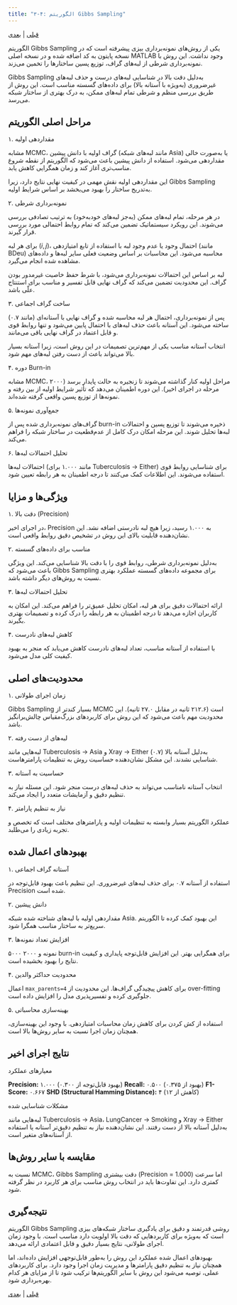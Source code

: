 ```yaml
---
title: "۳-۴: الگوریتم Gibbs Sampling"
---
```

[قبلی](section4-2.qmd) | [بعدی](section4-4.qmd)


الگوریتم Gibbs Sampling یکی از روش‌های نمونه‌برداری بیزی پیشرفته است که در نسخه پایتون به کد اضافه شده و در نسخه اصلی MATLAB وجود نداشت. این روش با نمونه‌برداری شرطی از لبه‌های گراف، توزیع پسین ساختارها را تخمین می‌زند.

Gibbs Sampling به‌دلیل دقت بالا در شناسایی لبه‌های درست و حذف لبه‌های غیرضروری (به‌ویژه با آستانه بالا) برای داده‌های گسسته مناسب است. این روش از طریق بررسی منظم و شرطی تمام لبه‌های ممکن، به درک بهتری از ساختار شبکه می‌رسد.

## مراحل اصلی الگوریتم

 ۱. مقداردهی اولیه

مشابه MCMC، گراف اولیه با دانش پیشین (مانند لبه‌های شبکه Asia) یا به‌صورت خالی مقداردهی می‌شود. استفاده از دانش پیشین باعث می‌شود که الگوریتم از نقطه شروع مناسب‌تری آغاز کند و زمان همگرایی کاهش یابد.

این مقداردهی اولیه نقش مهمی در کیفیت نهایی نتایج دارد، زیرا Gibbs Sampling به‌تدریج ساختار را بهبود می‌بخشد بر اساس شرایط اولیه.

 ۲. نمونه‌برداری شرطی

در هر مرحله، تمام لبه‌های ممکن (به‌جز لبه‌های خودبه‌خود) به ترتیب تصادفی بررسی می‌شوند. این رویکرد سیستماتیک تضمین می‌کند که تمام روابط احتمالی مورد بررسی قرار گیرند.

برای هر لبه $(i,j)$، احتمال وجود یا عدم وجود لبه با استفاده از تابع امتیازدهی (مانند BDeu) محاسبه می‌شود. این محاسبات بر اساس وضعیت فعلی سایر لبه‌ها و داده‌های مشاهده شده انجام می‌گیرد.

لبه بر اساس این احتمالات نمونه‌برداری می‌شود، با شرط حفظ خاصیت غیرمدور بودن گراف. این محدودیت تضمین می‌کند که گراف نهایی قابل تفسیر و مناسب برای استنتاج علّی باشد.

 ۳. ساخت گراف اجماعی

پس از نمونه‌برداری، احتمال هر لبه محاسبه شده و گراف نهایی با آستانه‌ای (مانند ۰.۷) ساخته می‌شود. این آستانه باعث حذف لبه‌های با احتمال پایین می‌شود و تنها روابط قوی و قابل اعتماد در گراف نهایی باقی می‌مانند.

انتخاب آستانه مناسب یکی از مهم‌ترین تصمیمات در این روش است، زیرا آستانه بسیار بالا می‌تواند باعث از دست رفتن لبه‌های مهم شود.

 ۴. دوره Burn-in

مشابه MCMC، مراحل اولیه کنار گذاشته می‌شوند تا زنجیره به حالت پایدار برسد (۲۰۰۰ مرحله در اجرای اخیر). این دوره اطمینان می‌دهد که تأثیر شرایط اولیه از بین رفته و نمونه‌ها از توزیع پسین واقعی گرفته شده‌اند.

 ۵. جمع‌آوری نمونه‌ها

گراف‌های نمونه‌برداری شده پس از burn-in ذخیره می‌شوند تا توزیع پسین و احتمالات لبه‌ها تحلیل شوند. این مرحله امکان درک کامل از عدم‌قطعیت در ساختار شبکه را فراهم می‌کند.

 ۶. تحلیل احتمالات لبه‌ها

احتمالات لبه‌ها (مانند ۱.۰۰۰ برای Tuberculosis → Either) برای شناسایی روابط قوی استفاده می‌شوند. این اطلاعات کمک می‌کنند تا درجه اطمینان به هر رابطه تعیین شود.

## ویژگی‌ها و مزایا

 ۱. دقت بالا (Precision)

در اجرای اخیر، Precision به ۱.۰۰۰ رسید، زیرا هیچ لبه نادرستی اضافه نشد. این نشان‌دهنده قابلیت بالای این روش در تشخیص دقیق روابط واقعی است.

 ۲. مناسب برای داده‌های گسسته

به‌دلیل نمونه‌برداری شرطی، روابط قوی را با دقت بالا شناسایی می‌کند. این ویژگی باعث می‌شود که Gibbs Sampling برای مجموعه داده‌های گسسته عملکرد بهتری نسبت به روش‌های دیگر داشته باشد.

 ۳. تحلیل احتمالات لبه‌ها

ارائه احتمالات دقیق برای هر لبه، امکان تحلیل عمیق‌تر را فراهم می‌کند. این امکان به کاربران اجازه می‌دهد تا درجه اطمینان به هر رابطه را درک کرده و تصمیمات بهتری بگیرند.

 ۴. کاهش لبه‌های نادرست

با استفاده از آستانه مناسب، تعداد لبه‌های نادرست کاهش می‌یابد که منجر به بهبود کیفیت کلی مدل می‌شود.

## محدودیت‌های اصلی

 ۱. زمان اجرای طولانی

Gibbs Sampling بسیار کندتر از MCMC است (۲۱۲.۶ ثانیه در مقابل ۲۷.۰ ثانیه). این محدودیت مهم باعث می‌شود که این روش برای کاربردهای بزرگ‌مقیاس چالش‌برانگیز باشد.

 ۲. لبه‌های از دست رفته

لبه‌هایی مانند Tuberculosis → Asia و Xray → Either به‌دلیل آستانه بالا (۰.۷) شناسایی نشدند. این مشکل نشان‌دهنده حساسیت روش به تنظیمات پارامترهاست.

 ۳. حساسیت به آستانه

انتخاب آستانه نامناسب می‌تواند به حذف لبه‌های درست منجر شود. این مسئله نیاز به تنظیم دقیق و آزمایشات متعدد را ایجاد می‌کند.

 ۴. نیاز به تنظیم پارامتر

عملکرد الگوریتم بسیار وابسته به تنظیمات اولیه و پارامترهای مختلف است که تخصص و تجربه زیادی را می‌طلبد.

## بهبودهای اعمال شده

 ۱. آستانه گراف اجماعی

استفاده از آستانه ۰.۷ برای حذف لبه‌های غیرضروری. این تنظیم باعث بهبود قابل‌توجه در Precision شده است.

 ۲. دانش پیشین

مقداردهی اولیه با لبه‌های شناخته شده شبکه Asia. این بهبود کمک کرده تا الگوریتم سریع‌تر به ساختار مناسب همگرا شود.

 ۳. افزایش تعداد نمونه‌ها

۵۰۰۰ نمونه و ۲۰۰۰ burn-in برای همگرایی بهتر. این افزایش قابل‌توجه پایداری و کیفیت نتایج را بهبود بخشیده است.

 ۴. محدودیت حداکثر والدین

اعمال `max_parents=4` برای کاهش پیچیدگی گراف‌ها. این محدودیت از over-fitting جلوگیری کرده و تفسیرپذیری مدل را افزایش داده است.

 ۵. بهینه‌سازی محاسباتی

استفاده از کش کردن برای کاهش زمان محاسبات امتیازدهی. با وجود این بهینه‌سازی، همچنان زمان اجرا نسبت به سایر روش‌ها بالا است.

## نتایج اجرای اخیر

 معیارهای عملکرد

**Precision:** ۱.۰۰۰ (بهبود قابل‌توجه از ۰.۳۰۰)
**Recall:** ۰.۵۰۰ (بهبود از ۰.۳۷۵)
**F1-Score:** ۰.۶۶۷
**SHD (Structural Hamming Distance):** ۴ (کاهش از ۱۲)

 مشکلات شناسایی شده

لبه‌هایی مانند Tuberculosis → Asia، LungCancer → Smoking و Xray → Either به‌دلیل آستانه بالا از دست رفتند. این نشان‌دهنده نیاز به تنظیم دقیق‌تر آستانه یا استفاده از آستانه‌های متغیر است.

## مقایسه با سایر روش‌ها

نسبت به MCMC، Gibbs Sampling دقت بیشتری (Precision = 1.000) اما سرعت کمتری دارد. این تفاوت‌ها باید در انتخاب روش مناسب برای هر کاربرد در نظر گرفته شود.

## نتیجه‌گیری

الگوریتم Gibbs Sampling روشی قدرتمند و دقیق برای یادگیری ساختار شبکه‌های بیزی است که به‌ویژه برای کاربردهایی که دقت بالا اولویت دارد مناسب است. با وجود زمان اجرای طولانی، نتایج بسیار دقیق و قابل اعتمادی ارائه می‌دهد.

بهبودهای اعمال شده عملکرد این روش را به‌طور قابل‌توجهی افزایش داده‌اند، اما همچنان نیاز به تنظیم دقیق پارامترها و مدیریت زمان اجرا وجود دارد. برای کاربردهای عملی، توصیه می‌شود این روش با سایر الگوریتم‌ها ترکیب شود تا از مزایای هر کدام بهره‌برداری شود.

[قبلی](section4-2.qmd) | [بعدی](section4-4.qmd)
